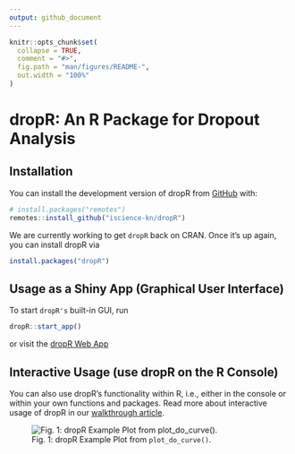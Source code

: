 ```yaml
---
output: github_document
---
```


<!-- README.md is generated from README.Rmd. Please edit this file -->

```r
knitr::opts_chunk$set(
  collapse = TRUE,
  comment = "#>",
  fig.path = "man/figures/README-",
  out.width = "100%"
)
```


# dropR: An R Package for Dropout Analysis

<!-- badges: start -->
<!-- badges: end -->

## Installation

You can install the development version of dropR from
[GitHub](https://github.com/iscience-kn/dropR) with:

``` r
# install.packages("remotes")
remotes::install_github("iscience-kn/dropR")
```

We are currently working to get `dropR` back on CRAN. 
Once it’s up again, you can install dropR via

``` r
install.packages("dropR")
```

## Usage as a Shiny App (Graphical User Interface)

To start `dropR's` built-in GUI, run

```r
dropR::start_app()
```

or visit the [dropR Web App](https://iscience-kn.shinyapps.io/dropR/)

## Interactive Usage (use dropR on the R Console)

You can also use dropR’s functionality within R, i.e., either in the
console or within your own functions and packages.
Read more about interactive usage of dropR in our [walkthrough article](articles/interactive.html).

![Fig. 1: dropR Example Plot from `plot_do_curve()`.](./man/figures/dropR_1717579088.svg)


<!-- # ```{r do_plot_ex, echo = F} -->
<!-- # library(dropR) -->
<!-- # df <- add_dropout_idx(dropRdemo, 3:54) -->
<!-- # stats <- compute_stats(df, -->
<!-- #                        by_cond = "experimental_condition", -->
<!-- #                        no_of_vars = 52) -->
<!-- # plot_do_curve(stats, full_scale = F) + ggplot2::labs(title = "Dropout by condition") -->
<!-- # ``` -->
